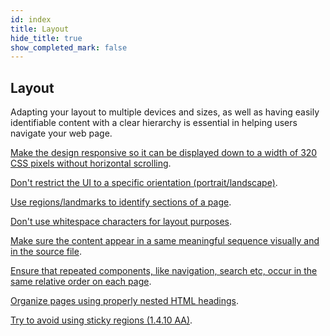 ```yaml
---
id: index
title: Layout
hide_title: true
show_completed_mark: false
---
```



<Card icon="📐">

## Layout

Adapting your layout to multiple devices and sizes, as well as having easily identifiable content with a clear hierarchy is essential in helping users navigate your web page.

</Card>


<CategoryItem id="responsiveness">

[Make the design responsive so it can be displayed down to a width of 320 CSS pixels without horizontal scrolling](responsiveness.md).
<!--
Make sure that content can be presented without loss of information or functionality, and without the need of scrolling in two dimensions, i.e. that the content reflows so it's presented in one column. Being forced to scroll in reading direction significantly reduces reading comprehension. 
-->
</CategoryItem>


<CategoryItem id="orientation">

[Don't restrict the UI to a specific orientation (portrait/landscape)](orientation.md).
<!--
Certain users, like wheelchair users, mount their mobile devices in a specific orientation.
This requirement also implies that all content and functionality shall be available in all orientations.
-->
</CategoryItem>


<CategoryItem id="regions">

[Use regions/landmarks to identify sections of a page](regions.md).
<!--
Help users with assistive technology to orient and navigate more easily to different sections of a page. Landmarks should supplement native semantic markup such as headings, lists etc. Make sure all content on the page is included in landmarks.
-->
</CategoryItem>


<CategoryItem id="whitespace">

[Don't use whitespace characters for layout purposes](whitespace.md).
<!--
You should change the styling properties instead of using whitespace characters for layout purposes. Whitespace characters can cause a lot of trouble for screen readers as they can change the meaning of the word or how it is pronounced.
-->
</CategoryItem>


<CategoryItem id="meaningful-sequence">

[Make sure the content appear in a same meaningful sequence visually and in the source file](meaningful-sequence.md).
<!--
Turn off style sheets and make sure the content is presented in the same order as it is visually. This is to ensure that the order also makes sense for people using a screen reader and that the keyboard focus moves in a predictable way for the people who are tabbing through the UI. 
-->
</CategoryItem>


<CategoryItem id="repeated-component-occurance">

[Ensure that repeated components, like navigation, search etc, occur in the same relative order on each page](repeated-components.md).
<!--
Use the correct HTML-elements for tables instead of changing the layout. Change the styling properties instead of using tables for layout purposes.
-->
</CategoryItem>


<CategoryItem id="nested-headings">

[Organize pages using properly nested HTML headings](nested-headings.md).
<!--
Provide hierarchically logical heading markup for the content (h1, h2, h3 etc). By using headings in a proper way, people using assistive technology like screen readers can easily jump to a specific section of the page.
-->
</CategoryItem>


<CategoryItem id="avoid-sticky-regions">

[Try to avoid using sticky regions (1.4.10 AA)](avoid-sticky-regions).

</CategoryItem>
